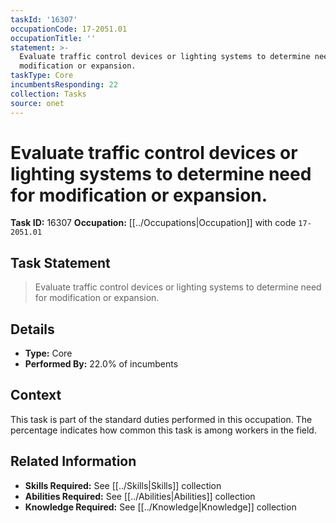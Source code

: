 ```yaml
---
taskId: '16307'
occupationCode: 17-2051.01
occupationTitle: ''
statement: >-
  Evaluate traffic control devices or lighting systems to determine need for
  modification or expansion.
taskType: Core
incumbentsResponding: 22
collection: Tasks
source: onet
---
```

# Evaluate traffic control devices or lighting systems to determine need for modification or expansion.

**Task ID:** 16307
**Occupation:** [[../Occupations|Occupation]] with code `17-2051.01`

## Task Statement

> Evaluate traffic control devices or lighting systems to determine need for modification or expansion.

## Details

- **Type:** Core
- **Performed By:** 22.0% of incumbents

## Context

This task is part of the standard duties performed in this occupation. The percentage indicates how common this task is among workers in the field.

## Related Information

- **Skills Required:** See [[../Skills|Skills]] collection
- **Abilities Required:** See [[../Abilities|Abilities]] collection
- **Knowledge Required:** See [[../Knowledge|Knowledge]] collection
